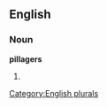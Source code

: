 
==English==

===Noun===
'''pillagers'''

# {{plural of|[[pillager]]}}

[[Category:English plurals]]